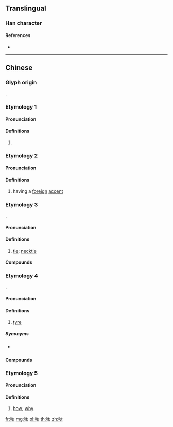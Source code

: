 {{character info/new}}
==Translingual==

===Han character===
{{Han char|rn=30|rad=口|as=04|sn=7|four=64030|canj=RKI,XRKI|ids=⿰口太}}

====References====
* {{Han ref|kx=0181.191|hdz=10587.030|uh=5454|ud=21588|bh=CA79|bd=51833}}

----

==Chinese==

===Glyph origin===
{{Han compound|口|太|c1=s|c2=p|t1=mouth; speech|ls=psc}}.

===Etymology 1===
{{zh-forms|alt=𠯪}}

====Pronunciation====
{{zh-pron
|m=dāi,tai,1nb=Mainland,2nb=Taiwan
|cat=intj
}}

====Definitions====
{{zh-hanzi}}

# {{n-g|An exclamation to get [[attention]].}}

===Etymology 2===
{{zh-forms|alt=奤,㘆}}

====Pronunciation====
{{zh-pron
|m=tǎi
|c=toi2
|cat=a
}}

====Definitions====
{{zh-hanzi}}

# {{lb|zh|dialectal}} having a [[foreign]] [[accent]]

===Etymology 3===
{{zh-forms|alt=𧘹}}
{{bor|yue|en|tie}}.

====Pronunciation====
{{zh-pron
|c=taai1
|cat=n
}}

====Definitions====
{{zh-hanzi}}

# {{lb|zh|Cantonese}} [[tie]]; [[necktie]] {{zh-mw|條}}

====Compounds====
{{zh-der|煲呔|領呔|打呔|呔夾|呔針}}

===Etymology 4===
{{zh-forms|alt=軚}}
{{bor|yue|en|tyre}}.

====Pronunciation====
{{zh-pron
|c=taai1
|cat=n
}}

====Definitions====
{{zh-hanzi}}

# {{lb|zh|Cantonese}} [[tyre]] {{zh-mw|條}}

=====Synonyms=====
* {{q|Mandarin}} {{zh-l|胎}}

====Compounds====
{{zh-der|車呔|士啤呔|輪呔|爆呔|呔令|雪呔|四季呔}}

===Etymology 5===
{{zh-forms|alt=豈}}

====Pronunciation====
{{zh-pron
|mn=thái
|cat=adv
}}

====Definitions====
{{zh-hanzi}}

# {{lb|zh|Min Nan}} [[how]]; [[why]]
#: {{zh-x|呔 會 按呢？|How could it be?|TW}}

[[fr:呔]]
[[mg:呔]]
[[pl:呔]]
[[th:呔]]
[[zh:呔]]